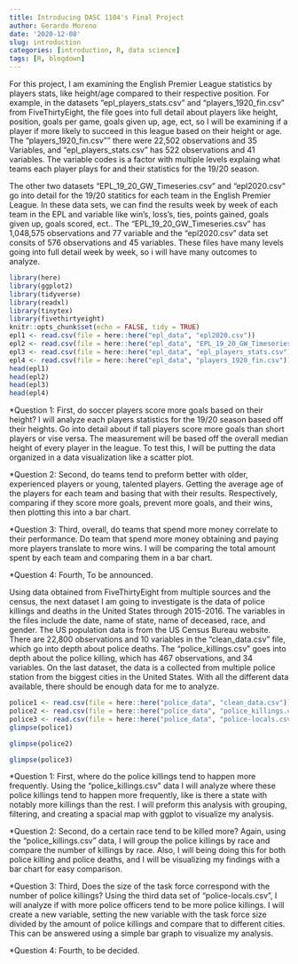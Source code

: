 ```yaml
---
title: Introducing DASC 1104's Final Project
author: Gerardo Moreno
date: '2020-12-08'
slug: introduction
categories: [introduction, R, data science]
tags: [R, blogdown]
---
```


For this project, I am examining the English Premier League statistics by players stats, like height/age compared to their respective position. For example, in the datasets "epl_players_stats.csv" and "players_1920_fin.csv" from FiveThirtyEight, the file goes into full detail about players like height, position, goals per game, goals given up, age, ect, so I will be examining if a player if more likely to succeed in this league based on their height or age. The "players_1920_fin.csv"" there were 22,502 observations and 35 Variables, and "epl_players_stats.csv" has 522 observations and 41 variables. The variable codes is a factor with multiple levels explaing what teams each player plays for and their statistics for the 19/20 season.

The other two datasets "EPL_19_20_GW_Timeseries.csv" and "epl2020.csv" go into detail for the 19/20 statitics for each team in the English Premier League. In these data sets, we can find the results week by week of each team in the EPL and variable like win's, loss's, ties, points gained, goals given up, goals scored, ect.. The "EPL_19_20_GW_Timeseries.csv" has 1,048,575 observations and 77 variable and the "epl2020.csv" data set consits of 576 observations and 45 variables. These files have many levels going into full detail week by week, so i will have many outcomes to analyze.
```r
library(here)
library(ggplot2)
library(tidyverse)
library(readxl)
library(tinytex)
library(fivethirtyeight)
knitr::opts_chunk$set(echo = FALSE, tidy = TRUE)
epl1 <- read.csv(file = here::here("epl_data", "epl2020.csv"))
epl2 <- read.csv(file = here::here("epl_data", "EPL_19_20_GW_Timeseries.csv"))
epl3 <- read.csv(file = here::here("epl_data", "epl_players_stats.csv"))
epl4 <- read.csv(file = here::here("epl_data", "players_1920_fin.csv"))
head(epl1)
head(epl2)
head(epl3)
head(epl4)
```
*Question 1: First, do soccer players score more goals based on their height? I will analyze each players statistics for the 19/20 season based off their heights. Go into detail about if tall players score more goals than short players or vise versa. The measurement will be based off the overall median height of every player in the league. To test this, I will be putting the data organized in a data visualization like a scatter plot.

*Question 2: Second, do teams tend to preform better with older, experienced players or young, talented players. Getting the average age of the players for each team and basing that with their results. Respectively, comparing if they score more goals, prevent more goals, and their wins, then plotting this into a bar chart.

*Question 3: Third, overall, do teams that spend more money correlate to their performance. Do team that spend more money obtaining and paying more players translate to more wins. I will be comparing the total amount spent by each team and comparing them in a bar chart. 

*Question 4: Fourth, To be announced.


Using data obtained from FiveThirtyEight from multiple sources and the census, the next dataset I am going to investigate is the data of police killings and deaths in the United States through 2015-2016. The variables in the files include the date, name of state, name of deceased, race, and gender. The US population data is from the US Census Bureau website. There are 22,800 observations and 10 variables in the "clean_data.csv" file, which go into depth about police deaths. The "police_killings.csv" goes into depth about the police killing, which has 467 observations, and 34 variables. On the last dataset, the data is a collected from multiple police station from the biggest cities in the United States. With all the different data available, there should be enough data for me to analyze.

```r
police1 <- read.csv(file = here::here("police_data", "clean_data.csv"))
police2 <- read.csv(file = here::here("police_data", "police_killings.csv"))
police3 <- read.csv(file = here::here("police_data", "police-locals.csv"))
glimpse(police1)
```
```r
glimpse(police2)
```
```r
glimpse(police3)
```
*Question 1: First, where do the police killings tend to happen more frequently. Using the "police_killings.csv" data I will analyze where these police killings tend to happen more frequently, like is there a state with notably more killings than the rest. I will preform this analysis with grouping, filtering, and creating a spacial map with ggplot to visualize my analysis.

*Question 2: Second, do a certain race tend to be killed more? Again, using the "police_killings.csv" data, I will group the police killings by race and compare the number of killings by race. Also, I will being doing this for both police killing and police deaths, and I will be visualizing my findings with a bar chart for easy comparison.

*Question 3: Third, Does the size of the task force correspond with the number of police killings? Using the third data set of "police-locals.csv", I will analyze if with more police officers tend to be more police killings. I will create a new variable, setting the new variable with the task force size divided by the amount of police killings and compare that to different cities. This can be answered using a simple bar graph to visualize my analysis.

*Question 4: Fourth, to be decided.